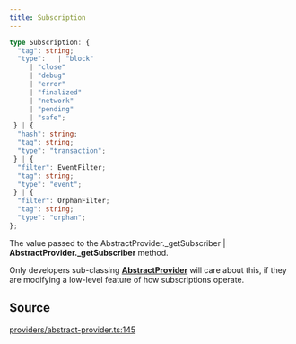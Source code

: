 ```yaml
---
title: Subscription
---
```


```ts
type Subscription: {
  "tag": string;
  "type":   | "block"
     | "close"
     | "debug"
     | "error"
     | "finalized"
     | "network"
     | "pending"
     | "safe";
 } | {
  "hash": string;
  "tag": string;
  "type": "transaction";
 } | {
  "filter": EventFilter;
  "tag": string;
  "type": "event";
 } | {
  "filter": OrphanFilter;
  "tag": string;
  "type": "orphan";
};
```

The value passed to the AbstractProvider._getSubscriber | **AbstractProvider._getSubscriber** method.

Only developers sub-classing [**AbstractProvider**](/content/classes/AbstractProvider) will care about this, if they are
modifying a low-level feature of how subscriptions operate.

## Source

[providers/abstract-provider.ts:145](https://github.com/dominant-strategies/quais-6.js/blob/755bfc2a1f4b5e928682c06a8fa45128a878e1f4/src/providers/abstract-provider.ts#L145)
